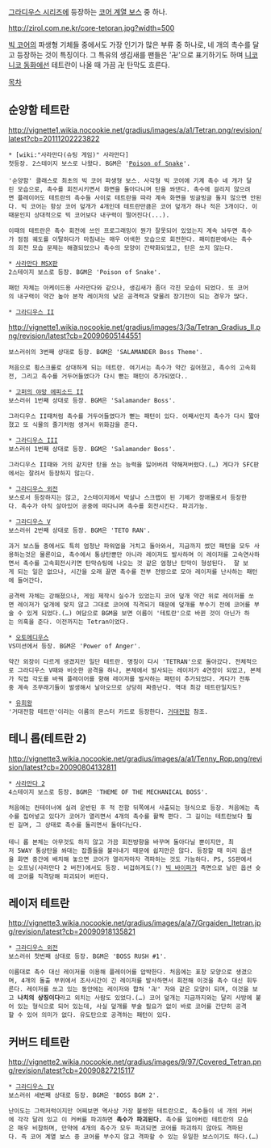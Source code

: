 [[그라디우스 시리즈]]에 등장하는 [[코어 계열 보스]] 중 하나.

http://zirol.com.ne.kr/core-tetoran.jpg?width=500

[[빅 코어]]의 파생형 기체들 중에서도 가장 인기가 많은 부류 중 하나로, 네 개의 촉수를 달고 등장하는 것이 특징이다. 그 특유의 생김새를 팬들은 '卍'으로 표기하기도 하며 [[니코니코 동화]]에선 테트란이 나올 때 가끔 卍 탄막도 흐른다.

[[목차]]

== 순양함 테트란 ==
http://vignette1.wikia.nocookie.net/gradius/images/a/a1/Tetran.png/revision/latest?cb=20111202223822
 * [wiki:"사라만다(슈팅 게임)" 사라만다]
 첫등장. 2스테이지 보스로 나왔다. BGM은 '[[Poison of Snake]]'.
 
 '순양함' 클래스로 최초의 빅 코어 파생형 보스. 사각형 빅 코어에 기계 촉수 네 개가 달린 모습으로, 촉수를 회전시키면서 화면을 돌아다니며 탄을 쏴댄다. 촉수에 걸리지 않으려면 플레이어도 테트란의 촉수들 사이로 테트란을 따라 계속 화면을 빙글빙글 돌지 않으면 안된다. 빅 코어는 항상 코어 덮개가 4개인데 테트란만큼은 코어 덮개가 하나 적은 3개이다. 이때문인지 상대적으로 빅 코어보다 내구력이 떨어진다(...).

 이때의 테트란은 촉수 회전에 쓰인 프로그래밍이 뭔가 잘못되어 있었는지 계속 놔두면 촉수가 점점 궤도를 이탈하다가 마침내는 매우 어색한 모습으로 회전한다. 패미컴판에서는 촉수의 회전 모습 문제는 해결되었으나 촉수의 모양이 간략화되었고, 탄은 쏘지 않는다.

 * [[사라만다 MSX판]]
 2스테이지 보스로 등장. BGM은 'Poison of Snake'.

 패턴 자체는 아케이드용 사라만다와 같으나, 생김새가 좀더 각진 모습이 되었다. 또 코어의 내구력이 약간 높아 본작 레이저의 낮은 공격력과 맞물려 장기전이 되는 경우가 많다.

 * [[그라디우스 II]]
http://vignette1.wikia.nocookie.net/gradius/images/3/3a/Tetran_Gradius_II.png/revision/latest?cb=20090605144551
 보스러쉬의 3번째 상대로 등장. BGM은 'SALAMANDER Boss Theme'.

 처음으로 횡스크롤로 상대하게 되는 테트란. 여기서는 촉수가 약간 길어졌고, 촉수의 고속회전, 그리고 촉수를 거두어들였다가 다시 뻗는 패턴이 추가되었다..

 * [[고퍼의 야망 에피소드 II]]
 보스러쉬 1번째 상대로 등장. BGM은 'Salamander Boss'.

 그라디우스 II때처럼 촉수를 거두어들였다가 뻗는 패턴이 있다. 어째서인지 촉수가 다시 짧아졌고 또 식물의 줄기처럼 생겨서 위화감을 준다.

 * [[그라디우스 III]]
 보스러쉬 1번째 상대로 등장. BGM은 'Salamander Boss'.

 그라디우스 II때와 거의 같지만 탄을 쏘는 능력을 잃어버려 약해져버렸다.(…) 게다가 SFC판에서는 잘려서 등장하지 않는다.

 * [[그라디우스 외전]]
 보스로서 등장하지는 않고, 2스테이지에서 박살나 스크랩이 된 기체가 장애물로서 등장한다. 촉수가 아직 살아있어 공중에 떠다니며 촉수를 회전시킨다. 파괴가능.

 * [[그라디우스 V]]
 보스러쉬 2번째 상대로 등장. BGM은 'TETO RAN'.

 과거 보스들 중에서도 특히 엄청난 파워업을 거치고 돌아와서, 지금까지 썼던 패턴을 모두 사용하는것은 물론이요, 촉수에서 통상탄뿐만 아니라 레이저도 발사하며 이 레이저를 고속연사하면서 촉수를 고속회전시키면 탄막슈팅에 나오는 것 같은 엄청난 탄막이 형성된다.  잘 보게 되는 일은 없으나, 시간을 오래 끌면 촉수를 전부 전방으로 모아 레이저를 난사하는 패턴에 들어간다.

 공격력 자체는 강해졌으나, 게임 제작시 실수가 있었는지 코어 덮개 약간 위로 레이저를 쏘면 레이저가 덮개에 맞지 않고 그대로 코어에 직격되기 때문에 덮개를 부수기 전에 코어를 부술 수 있게 되었다.(…) 여담으로 BGM을 보면 이름이 '테토란'으로 바뀐 것이 아닌가 하는 의혹을 준다. 이전까지는 Tetran이었다.

 * [[오토메디우스]]
 VS미션에서 등장. BGM은 'Power of Anger'.

 약간 외장이 다르게 생겼지만 일단 테트란. 명칭이 다시 'TETRAN'으로 돌아갔다. 전체적으로 그라디우스 V때와 비슷한 공격을 하나, 본체에서 발사되는 레이저가 4연장이 되었고, 본체가 직접 각도를 바꿔 플레이어를 향해 레이저를 발사하는 패턴이 추가되었다. 게다가 전투중 계속 조무래기들이 발생해서 날아오므로 상당히 짜증난다. 역대 최강 테트란일지도?

 * [[유희왕]]
 '거대전함 테트란'이라는 이름의 몬스터 카드로 등장한다. [[거대전함]] 참조.

== 테니 롭(테트란 2) ==
http://vignette3.wikia.nocookie.net/gradius/images/a/a1/Tenny_Rop.png/revision/latest?cb=20090804132811
 * [[사라만다 2]]
 4스테이지 보스로 등장. BGM은 'THEME OF THE MECHANICAL BOSS'.

 처음에는 컨테이너에 실려 운반된 후 적 전함 뒤쪽에서 사출되는 형식으로 등장. 처음에는 촉수를 집어넣고 있다가 코어가 열리면서 4개의 촉수를 활짝 편다. 그 길이는 테트란보다 훨씬 길며, 그 상태로 촉수를 돌리면서 돌아다닌다.
 
 테니 롭 본체는 아무것도 하지 않고 가끔 회전방향을 바꾸며 돌아다닐 뿐이지만, 최저 5WAY 통상탄을 쏴대는 잡졸들을 불러내기 때문에 쉽지만은 않다. 등장할 때 미리 옵션을 화면 중간에 배치해 놓으면 코어가 열리자마자 격파하는 것도 가능하다. PS, SS판에서는 오프닝(사라만다 2 버전)에서도 등장. 비겁하게도(?) [[빅 바이퍼]]가 측면으로 날린 옵션 슛에 코어를 직격당해 파괴되어 버린다.

== 레이저 테트란 ==
http://vignette3.wikia.nocookie.net/gradius/images/a/a7/Grgaiden_ltetran.jpg/revision/latest?cb=20090918135821
 * [[그라디우스 외전]]
 보스러쉬 첫번째 상대로 등장. BGM은 'BOSS RUSH #1'.

 이름대로 촉수 대신 레이저를 이용해 플레이어를 압박한다. 처음에는 표창 모양으로 생겼으며, 4개의 돌출 부위에서 조사시간이 긴 레이저를 발사하면서 회전해 이것을 촉수 대신 휘두른다. 레이저를 쏘고 있는 동안에는 레이저와 합쳐 '卍' 자와 같은 모양이 되며, 이것을 보고 '''나치의 상징이다'''라고 외치는 사람도 있었다.(…) 코어 덮개는 지금까지와는 달리 사방에 붙어 있는 형식으로 되어 있는데, 사실 덮개를 부술 필요가 없이 바로 코어를 간단히 공격할 수 있어 의미가 없다. 유도탄으로 공격하는 패턴이 있다.

== 커버드 테트란 ==
http://vignette2.wikia.nocookie.net/gradius/images/9/97/Covered_Tetran.png/revision/latest?cb=20090827215117
 * [[그라디우스 IV]]
 보스러쉬 세번째 상대로 등장. BGM은 'BOSS BGM 2'.

 난이도는 그럭저럭이지만 어찌보면 역사상 가장 불쌍한 테트란으로, 촉수들이 네 개의 커버에 각각 달려 있고 이 커버를 파괴하면 '''촉수가 파괴된다.''' 촉수를 잃어버린 테트란의 모습은 매우 비참하며, 만약에 4개의 촉수가 모두 파괴되면 코어를 파괴하지 않아도 격파된다. 즉 코어 계열 보스 중 코어를 부수지 않고 격파할 수 있는 유일한 보스이기도 하다.(…)

